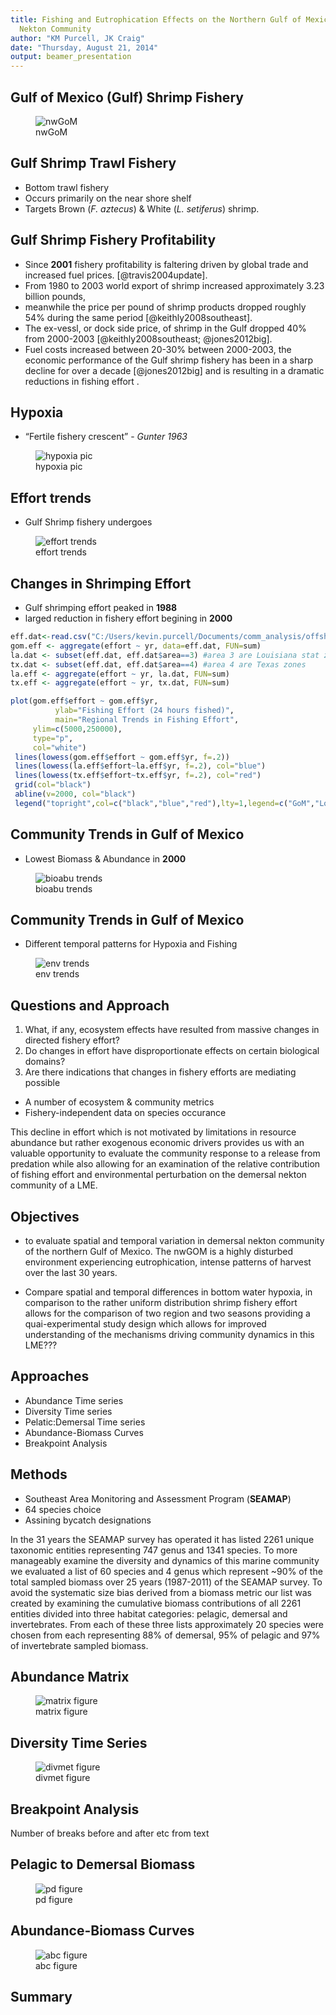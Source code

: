 ```yaml
---
title: Fishing and Eutrophication Effects on the Northern Gulf of Mexico Demersal
  Nekton Community
author: "KM Purcell, JK Craig"
date: "Thursday, August 21, 2014"
output: beamer_presentation
---
```


## Gulf of Mexico (Gulf) Shrimp Fishery

![nwGoM](screenshot4.jpg)


## Gulf Shrimp Trawl Fishery
- Bottom trawl fishery
- Occurs primarily on the near shore shelf
- Targets Brown (*F. aztecus*) & White (*L. setiferus*) shrimp.


## Gulf Shrimp Fishery Profitability

- Since **2001** fishery profitability is faltering driven by global trade and increased fuel prices. [@travis2004update].  
- From 1980 to 2003 world export of shrimp increased approximately 3.23 billion pounds, 
- meanwhile the price per pound of shrimp products dropped roughly 54% during the same period [@keithly2008southeast].  
- The ex-vessl, or dock side price, of shrimp in the Gulf dropped 40% from 2000-2003 [@keithly2008southeast; @jones2012big].  
- Fuel costs increased between 20-30% between 2000-2003, the economic performance of the Gulf shrimp fishery has been in a sharp decline for over a decade [@jones2012big] and is resulting in a dramatic reductions in fishing effort .  



## Hypoxia
- "Fertile fishery crescent" - *Gunter 1963*

![hypoxia pic](composit_hypoxia.jpg)


## Effort trends

- Gulf Shrimp fishery undergoes

![effort trends](shrimp_effort_timeseries.jpg)

## Changes in Shrimping Effort

- Gulf shrimping effort peaked in **1988**
- larged reduction in fishery effort begining in **2000**

```r
eff.dat<-read.csv("C:/Users/kevin.purcell/Documents/comm_analysis/offshore_6011.csv")
gom.eff <- aggregate(effort ~ yr, data=eff.dat, FUN=sum)
la.dat <- subset(eff.dat, eff.dat$area==3) #area 3 are Louisiana stat zones
tx.dat <- subset(eff.dat, eff.dat$area==4) #area 4 are Texas zones
la.eff <- aggregate(effort ~ yr, la.dat, FUN=sum)
tx.eff <- aggregate(effort ~ yr, tx.dat, FUN=sum)

plot(gom.eff$effort ~ gom.eff$yr,
          ylab="Fishing Effort (24 hours fished)",
          main="Regional Trends in Fishing Effort",
     ylim=c(5000,250000),
     type="p",
     col="white")
 lines(lowess(gom.eff$effort ~ gom.eff$yr, f=.2))
 lines(lowess(la.eff$effort~la.eff$yr, f=.2), col="blue")
 lines(lowess(tx.eff$effort~tx.eff$yr, f=.2), col="red")
 grid(col="black")
 abline(v=2000, col="black")
 legend("topright",col=c("black","blue","red"),lty=1,legend=c("GoM","Louisiana", "Texas"), bty="n")      

```


## Community Trends in Gulf of Mexico
 
 - Lowest Biomass & Abundance in **2000**
 
 ![bioabu trends](biomass_abundance_trends.jpeg)
 

## Community Trends in Gulf of Mexico

- Different temporal patterns for Hypoxia and Fishing

 ![env trends](effort_hypoxia_plot.jpeg)

## Questions and Approach
1. What, if any, ecosystem effects have resulted from massive changes in directed fishery effort?
2. Do changes in effort have disproportionate effects on certain biological domains?
3. Are there indications that changes in fishery efforts are mediating possible

- A number of ecosystem & community metrics
- Fishery-independent data on species occurance

This decline in effort which is not motivated by limitations in resource abundance but rather exogenous economic drivers provides us with an valuable opportunity to evaluate the community response to a release from predation while also allowing for an examination of the relative contribution of fishing effort and environmental perturbation on the demersal nekton community of a LME.  

## Objectives 

- to evaluate spatial and temporal variation in demersal nekton community of the northern Gulf of Mexico.  The nwGOM is a highly disturbed environment experiencing eutrophication, intense patterns of harvest over the last 30 years.  

- Compare spatial and temporal differences in bottom water hypoxia, in comparison to the rather uniform distribution shrimp fishery effort allows for the comparison of two region and two seasons providing a quai-experimental study design which allows for improved understanding of the mechanisms driving community dynamics in this LME???

## Approaches

- Abundance Time series
- Diversity Time series
- Pelatic:Demersal Time series
- Abundance-Biomass Curves
- Breakpoint Analysis

## Methods
- Southeast Area Monitoring and Assessment Program (**SEAMAP**)
- 64 species choice
- Assining bycatch designations

In the 31 years the SEAMAP survey has operated it has listed 2261 unique taxonomic entities representing 747 genus and 1341 species.  To more manageably examine the diversity and dynamics of this marine community we evaluated a list of 60 species and 4 genus which represent ~90% of the total sampled biomass over 25 years (1987-2011) of the SEAMAP survey.  To avoid the systematic size bias derived from a biomass metric our list was created by examining the cumulative biomass contributions of all 2261 entities divided into three habitat categories: pelagic, demersal and invertebrates.  From each of these three lists approximately 20 species were chosen from each representing 88% of demersal, 95% of pelagic and 97% of invertebrate sampled biomass.

## Abundance  Matrix

![matrix figure](all_mod2.jpg)

## Diversity Time Series

![divmet figure](div_metrics_afs.jpg)

## Breakpoint Analysis
Number of breaks before and after etc from text

## Pelagic to Demersal Biomass

![pd figure](figure4.png)

## Abundance-Biomass Curves

![abc figure](warwick_excel_fig.jpg)

## Summary


